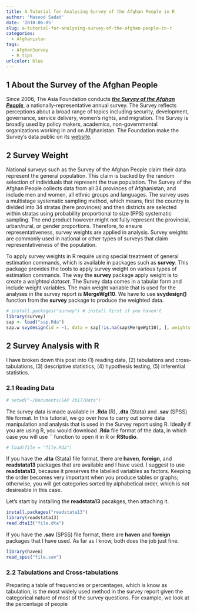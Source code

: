 ```yaml
---
title: A Tutorial for Analysing Survey of the Afghan People in R
author: 'Masood Sadat'
date: '2018-06-05'
slug: a-tutorial-for-analysing-survey-of-the-afghan-people-in-r
categories:
  - Afghanistan
tags:
  - AfghanSurvey
  - R tips
urlcolor: blue
---
```


## 1 About the Survey of the Afghan People

Since 2006, The Asia Foundation conducts [_**the Survey of the Afghan People**_](https://asiafoundation.org/where-we-work/afghanistan/survey/), a nationally-representative annual survey. The Survey reflects perceptions about a broad range of topics including security, development, governance, service delivery, women’s rights, and migration. The Survey is broadly used by policy makers, academics, non-governmental organizations working in and on Afghanistan. The Foundation make the Survey's data public on its [website](https://asiafoundation.org/where-we-work/afghanistan/survey/download-data-form/).

## 2 Survey Weight

National surveys such as the Survey of the Afghan People claim their data represent the general population. This claim is backed by the random selection of individuals that represent the true population. The Survey of the Afghan People collects data from all 34 provinces of Afghanistan, and include men and women, all ethnic groups and languages. The survey uses a multistage systematic sampling method, which means, first the country is divided into 34 stratas (here provinces) and then districts are selected within stratas using probability proportional to size (PPS) systematic sampling. The end product however might not fully represent the provincial, urban/rural, or gender proportions. Therefore, to ensure representativeness, survey weights are applied in analysis. Survey weights are commonly used in national or other types of surveys that claim representativeness of the population.

To apply survey weights in R require using special treatment of general estimation commands, which is available in packages such as **survey**. This package provides the tools to apply survey weight on various types of estimation commands. The way the **survey** package apply weight is to create a _weighted dataset_. The Survey data comes in a tabular form and include weight variables. The main weight variable that is used for the analyses in the survey report is **MergeWgt10**. We have to use **svydesign()** function from the **survey** package to produce the weighted data.

```r
# install.packages("survey") # install first if you haven't
library(survey)
sap <- load("sap.Rda")
sap.w svydesign(id = ~1, data = sap[!is.na(sap$MergeWgt10), ], weights = ~MergeWgt10) # simple random sampling
```

## 2 Survey Analysis with R

I have broken down this post into (1) reading data, (2) tabulations and cross-tabulations, (3) descriptive statistics, (4) hypothesis testing, (5) inferential statistics.

### 2.1 Reading Data

```r
# setwd("~/Documents/SAP 2017/Data")
```

The survey data is made available in **.Rda** (R), **.dta** (Stata) and **.sav** (SPSS) file format. In this tutorial, we go over how to carry out some data manipulation and analysis that is used in the Survey report using R. Ideally if you are using R, you would download **.Rda** file format of the data, in which case you will use `` function to open it in R or **RStudio**. 

```r
# load(file = "file.Rda")
```

If you have the **.dta** (Stata) file format, there are **haven**, **foreign**, and **readstata13** packages that are available and I have used. I suggest to use **readstata13**, because it preserves the labelled variables as factors. Keeping the order becomes very important when you produce tables or graphs; otherwise, you will get categories sorted by alphabetical order, which is not desireable in this case.

Let's start by installing the **readstata13** pacakges, then attaching it.
```r
install.packages("readstata13")
library(readstata13)
read.dta13("file.dta")
```

If you have the **.sav** (SPSS) file format, there are **haven** and **foreign** packages that I have used. As far as I know, both does the job just fine.

```r
library(haven)
read_spss("file.sav")
```

### 2.2 Tabulations and Cross-tabulations

Preparing a table of frequencies or percentages, which is know as tabulation, is the most widely used method in the survey report given the categorical nature of most of the survey questions. For example, we look at the percentage of people 


